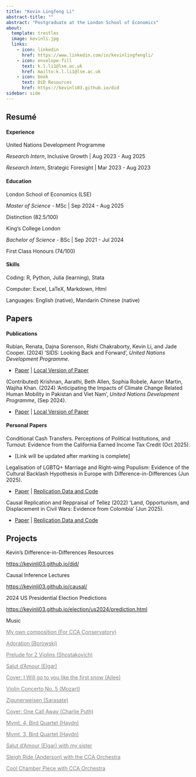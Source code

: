 ```yaml
---
title: "Kevin Lingfeng Li"
abstract-title: ""
abstract: "Postgraduate at the London School of Economics"
about:
  template: trestles
  image: kevinli.jpg
  links:
    - icon: linkedin
      href: https://www.linkedin.com/in/kevinlingfengli/
    - icon: envelope-fill
      text: k.l.li1@lse.ac.uk
      href: mailto:k.l.li1@lse.ac.uk
    - icon: book
      text: DiD Resources
      href: https://kevinli03.github.io/did
sidebar: side
---
```


::::::::::::::::::::::::::::: panel-tabset
## Resumé

#### Experience

:::: myclass
United Nations Development Programme

::: small
*Research Intern*, Inclusive Growth \| Aug 2023 - Aug 2025

*Research Intern*, Strategic Foresight \| Mar 2023 - Aug 2023
:::
::::

#### Education

:::: myclass
London School of Economics (LSE)

::: small
*Master of Science -* MSc \| Sep 2024 - Aug 2025

Distinction (82.5/100)
:::
::::

:::: myclass
King's College London

::: small
*Bachelor of Science* - BSc \| Sep 2021 - Jul 2024

First Class Honours (74/100)
:::
::::

#### Skills

:::: myclass
::: small
Coding: R, Python, Julia (learning), Stata

Computer: Excel, LaTeX, Markdown, Html

Languages: English (native), Mandarin Chinese (native)
:::
::::

## Papers

#### Publications

:::: myclass
::: small
Rubian, Renata, Dajna Sorenson, Rishi Chakraborty, Kevin Li, and Jade Cooper. (2024) 'SIDS: Looking Back and Forward', *United Nations Development Programme*.

-   [Paper](https://www.undp.org/publications/sids-looking-back-and-forward) \| [Local Version of Paper](https://kevinli03.github.io/papers/undp/sids.pdf)
:::
::::

:::: myclass
::: small
(Contributed) Krishnan, Aarathi, Beth Allen, Sophia Robele, Aaron Martin, Wajiha Khan. (2024) 'Anticipating the Impacts of Climate Change Related Human Mobility in Pakistan and Viet Nam', *United Nations Development Programme*, (Sep 2024).

-   [Paper](https://www.undp.org/asia-pacific/publications/anticipating-impacts-of-climate-change-related-human-mobility-pakistan-and-viet-nam) \| [Local Version of Paper](https://kevinli03.github.io/papers/undp/climate.pdf)
:::
::::

#### Personal Papers

:::: myclass
::: small
Conditional Cash Transfers. Perceptions of Political Institutions, and Turnout: Evidence from the California Earned Income Tax Credit (Oct 2025).

-   \[Link will be updated after marking is complete\]
:::
::::

:::: myclass
::: small
Legalisation of LGBTQ+ Marriage and Right-wing Populism: Evidence of the Cultural Backlash Hypothesis in Europe with Difference-in-Differences (Jun 2025).

-   [Paper](https://kevinli03.github.io/papers/gv482/paper.pdf) \| [Replication Data and Code](https://github.com/kevinli03/kevinli03.github.io/tree/main/papers/gv482)
:::
::::

:::: myclass
::: small
Causal Replication and Reppraisal of Tellez (2022) 'Land, Opportunism, and Displacement in Civil Wars: Evidence from Colombia' (Jun 2025).

-   [Paper](https://kevinli03.github.io/papers/my457/paper.pdf) \| [Replication Data and Code](https://github.com/kevinli03/kevinli03.github.io/tree/main/papers/my457)
:::
::::

## Projects

:::: myclass
Kevin's Difference-in-Differences Resources

::: small
<https://kevinli03.github.io/did/>
:::
::::

:::: myclass
Causal Inference Lectures

::: small
<https://kevinli03.github.io/causal/>
:::
::::

:::: myclass
2024 US Presidential Election Predictions

::: small
<https://kevinli03.github.io/election/us2024/prediction.html>
:::
::::

:::: myclass
Music

::: small
[My own composition (For CCA Conservatory)](https://youtu.be/-VkJFQiv4ps){style="color: gray;"}

[Adoration (Borowski)](https://youtu.be/rp4HV2AKm4A){style="color: gray;"}

[Prelude for 2 Violins (Shostakovich)](https://youtu.be/llQZ1jnh_ik){style="color: gray;"}

[Salut d'Amour (Elgar)](https://youtu.be/QhHTsEqjC2U){style="color: gray;"}

[Cover: I Will go to you like the first snow (Ailee)](https://youtu.be/DFyVmGi3_i8){style="color: gray;"}

[Violin Concerto No. 5 (Mozart)](https://youtu.be/-YB5BJMvmJg){style="color: gray;"}

[Zigunerweisen (Sarasate)](https://youtu.be/-WIrp25443I){style="color: gray;"}

[Cover: One Call Away (Charlie Puth)](https://youtu.be/Rtt7LULcPmc){style="color: gray;"}

[Mvmt. 4, Bird Quartet (Haydn)](https://youtu.be/PZg5tvuPPvg){style="color: gray;"}

[Mvmt. 3, Bird Quartet (Haydn)](https://youtu.be/ytTFMK6Z8l8){style="color: gray;"}

[Salut d'Amour (Elgar) with my sister](https://youtu.be/j1bAfFD9AmQ){style="color: gray;"}

[Sleigh Ride (Anderson) with the CCA Orchestra](https://youtu.be/EIa9A11ASq0){style="color: gray;"}

[Cool Chamber Piece with CCA Orchestra](https://youtu.be/f3efaP1yKrQ){style="color: gray;"}
:::
::::
:::::::::::::::::::::::::::::